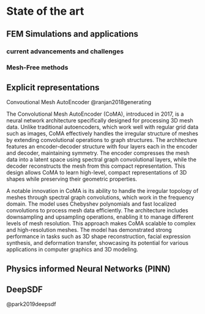 # State of the art {#sec-sota}

## FEM Simulations and applications

### current advancements and challenges

### Mesh-Free methods 

## Explicit representations

Convoutional Mesh AutoEncoder @ranjan2018generating

The Convolutional Mesh AutoEncoder (CoMA), introduced in 2017, is a neural network architecture specifically designed for processing 3D mesh data. Unlike traditional autoencoders, which work well with regular grid data such as images, CoMA effectively handles the irregular structure of meshes by extending convolutional operations to graph structures. The architecture features an encoder-decoder structure with four layers each in the encoder and decoder, maintaining symmetry. The encoder compresses the mesh data into a latent space using spectral graph convolutional layers, while the decoder reconstructs the mesh from this compact representation. This design allows CoMA to learn high-level, compact representations of 3D shapes while preserving their geometric properties.

A notable innovation in CoMA is its ability to handle the irregular topology of meshes through spectral graph convolutions, which work in the frequency domain. The model uses Chebyshev polynomials and fast localized convolutions to process mesh data efficiently. The architecture includes downsampling and upsampling operations, enabling it to manage different levels of mesh resolution. This approach makes CoMA scalable to complex and high-resolution meshes. The model has demonstrated strong performance in tasks such as 3D shape reconstruction, facial expression synthesis, and deformation transfer, showcasing its potential for various applications in computer graphics and 3D modeling.

## Physics informed Neural Networks (PINN)

## DeepSDF

@park2019deepsdf
